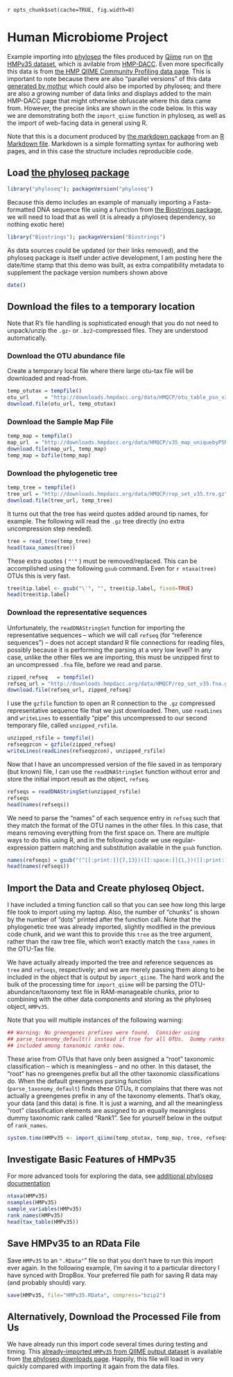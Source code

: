 `r opts_chunk$set(cache=TRUE, fig.width=8)`
<link href="http://joey711.github.com/phyloseq/markdown.css" rel="stylesheet"></link>

# Human Microbiome Project

Example importing into [phyloseq](http://joey711.github.com/phyloseq/) the files produced by [Qiime](http://qiime.org/) run on [the HMPv35 dataset](http://hmpdacc.org/micro_analysis/microbiome_analyses.php), which is avilable from [HMP-DACC](http://hmpdacc.org/). Even more specifically this data is from [the HMP QIIME Community Profiling data page](http://hmpdacc.org/HMQCP/). This is important to note because there are also "parallel versions" of this data [generated by mothur](http://hmpdacc.org/HMMCP/) which could also be imported by phyloseq; and there are also a growing number of data links and displays added to the main HMP-DACC page that might otherwise obfuscate where this data came from. However, the precise links are shown in the code below. In this way we are demonstrating both the `import_qiime` function in phyloseq, as well as the import of web-facing data in general using R.

Note that this is a document produced by [the markdown package](http://cran.r-project.org/web/packages/markdown/index.html) from an [R Markdown file](http://rstudio.org/docs/authoring/using_markdown). Markdown is a simple formatting syntax for authoring web pages, and in this case the structure includes reproducible code.

## Load [the phyloseq package](http://joey711.github.com/phyloseq/)
```r
library("phyloseq"); packageVersion("phyloseq")
```
Because this demo includes an example of manually importing a Fasta-formatted DNA sequence file using a function from [the Biostrings package](), we will need to load that as well (it is already a phyloseq dependency, so nothing exotic here)
```r
library("Biostrings"); packageVersion("Biostrings")
```

As data sources could be updated (or their links removed), and the phyloseq package is itself under active development, I am posting here the date/time stamp that this demo was built, as extra compatibility metadata to supplement the package version numbers shown above

```r
date()
```


## Download the files to a temporary location 
Note that R's file handling is sophisticated enough that you do not need to unpack/unzip the `.gz`- or `.bz2`-compressed files. They are understood automatically.

### Download the OTU abundance file
Create a temporary local file where there large otu-tax file will be downloaded and read-from.

```r
temp_otutax = tempfile()
otu_url     = "http://downloads.hmpdacc.org/data/HMQCP/otu_table_psn_v35.txt.gz"
download.file(otu_url, temp_otutax)
```
### Download the Sample Map File

```r
temp_map = tempfile()
map_url  = "http://downloads.hmpdacc.org/data/HMQCP/v35_map_uniquebyPSN.txt.bz2"
download.file(map_url, temp_map)
temp_map = bzfile(temp_map)
```

### Download the phylogenetic tree
```r
temp_tree = tempfile()
tree_url = "http://downloads.hmpdacc.org/data/HMQCP/rep_set_v35.tre.gz"
download.file(tree_url, temp_tree)
```

It turns out that the tree has weird quotes added around tip names, for example. The following will read the `.gz` tree directly (no extra uncompression step needed).
```r
tree = read_tree(temp_tree) 
head(taxa_names(tree))
```

These extra quotes ( `"'"` ) must be removed/replaced. This can be accomplished using the following `gsub` command. Even for `r ntaxa(tree)` OTUs this is very fast.
```r
tree$tip.label <- gsub("\'", "", tree$tip.label, fixed=TRUE)
head(tree$tip.label)
```

### Download the representative sequences
Unfortunately, the `readDNAStringSet` function for importing the representative sequences -- which we will call `refseq` (for "reference sequences") -- does not accept standard R file connections for reading files, possibly because it is performing the parsing at a very low level? In any case, unlike the other files we are importing, this must be unzipped first to an uncompressed `.fna` file, before we read and parse.
```r
zipped_refseq   = tempfile()
refseq_url = "http://downloads.hmpdacc.org/data/HMQCP/rep_set_v35.fna.gz"
download.file(refseq_url, zipped_refseq)
```

I use the `gzfile` function to open an R connection to the `.gz` compressed representative sequence file that we just downloaded. Then, use `readLines` and `writeLines` to essentially "pipe" this uncompressed to our second temporary file, called `unzipped_rsfile`.
```r
unzipped_rsfile = tempfile()
refseqgzcon = gzfile(zipped_refseq)
writeLines(readLines(refseqgzcon), unzipped_rsfile)
```

Now that I have an uncompressed version of the file saved in as temporary (but known) file, I can use the `readDNAStringSet` function without error and store the initial import result as the object, `refseq`.
```r
refseqs = readDNAStringSet(unzipped_rsfile)
refseqs
head(names(refseqs))
```

We need to parse the "names" of each sequence entry in `refseq` such that they match the format of the OTU names in the other files. In this case, that means removing everything from the first space on. There are multiple ways to do this using R, and in the following code we use regular-expression pattern matching and substitution available in the `gsub` function.
```r
names(refseqs) = gsub("(^[[:print:]]{7,13})([[:space:]]{1,})([[:print:]]{0,}$)", "\\1", names(refseqs))
head(names(refseqs))
```


## Import the Data and Create phyloseq Object.
I have included a timing function call so that you can see how long this large file took to import using my laptop. Also, the number of "chunks" is shown by the number of "dots" printed after the function call. Note that the phylogenetic tree was already imported, slightly modified in the previous code chunk, and we want this to provide this `tree` as the tree argument, rather than the raw tree file, which won't exactly match the `taxa_names` in the OTU-Tax file.

We have actually already imported the tree and reference sequences as `tree` and `refseqs`, respectively; and we are merely passing them along to be included in the object that is output by `import_qiime`. The hard work and the bulk of the processing time for `import_qiime` will be parsing the OTU-abundance/taxonomy text file in RAM-manageable chunks, prior to combining with the other data components and storing as the phyloseq object, `HMPv35`.

Note that you will multiple instances of the following warning:
```r
## Warning: No greengenes prefixes were found.  Consider using
## parse_taxonomy_default() instead if true for all OTUs.  Dummy ranks may be
## included among taxonomic ranks now.
```
These arise from OTUs that have only been assigned a "root" taxonomic classification -- which is meaningless -- and no other. In this dataset, the "root" has no greengenes prefix but all the other taxonomic classifications do. When the default greengenes parsing function (`parse_taxonomy_default`) finds these OTUs, it complains that there was not actually a greengenes prefix in any of the taxonomy elements. That's okay, your data (and this data) is fine. It is just a warning, and all the meaningless "root" classification elements are assigned to an equally meaningless dummy taxonomic rank called "Rank1". See for yourself below in the output of `rank_names`.

```r
system.time(HMPv35 <- import_qiime(temp_otutax, temp_map, tree, refseqs, chunk.size=2000L))
```

## Investigate Basic Features of HMPv35
For more advanced tools for exploring the data, see [additional phyloseq documentation](http://joey711.github.com/phyloseq/)

```r
ntaxa(HMPv35)
nsamples(HMPv35)
sample_variables(HMPv35)
rank_names(HMPv35)
head(tax_table(HMPv35))
```

## Save HMPv35 to an RData File
Save `HMPv35` to an `".RData"`" file so that you don't have to run this import ever again. In the following example, I'm saving it to a particular directory I have synced with DropBox. Your preferred file path for saving R data may (and probably should) vary.

```r
save(HMPv35, file="HMPv35.RData", compress="bzip2")
```

## Alternatively, Download the Processed File from Us
We have already run this import code several times during testing and timing. This [already-imported `HMPv35` from QIIME output dataset](HMPv35.RData) is available from [the phyloseq downloads page](https://github.com/joey711/phyloseq/downloads). Happily, this file will load in very quickly compared with importing it again from the data files.

